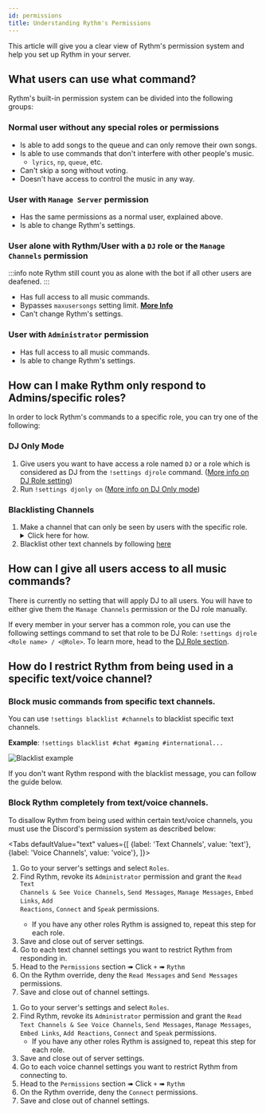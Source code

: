 ```yaml
---
id: permissions
title: Understanding Rythm's Permissions
---
```



This article will give you a clear view of Rythm's permission system and help you set up Rythm in your server.
## What users can use what command?

Rythm's built-in permission system can be divided into the following groups:

### Normal user without any special roles or permissions
 - Is able to add songs to the queue and can only remove their own songs.
 - Is able to use commands that don't interfere with other people's music.
   - `lyrics`, `np`, `queue`, etc.
 - Can't skip a song without voting.
 - Doesn't have access to control the music in any way.

### User with `Manage Server` permission
 - Has the same permissions as a normal user, explained above.
 - Is able to change Rythm's settings.

### User alone with Rythm/User with a `DJ` role or the `Manage Channels` permission
:::info note
Rythm still count you as alone with the bot if all other users are deafened.
:::
 - Has full access to all music commands.
 - Bypasses `maxusersongs` setting limit. [**More Info**](/settings#max-user-songs)
 - Can't change Rythm's settings.

### User with `Administrator` permission
 - Has full access to all music commands.
 - Is able to change Rythm's settings.

## How can I make Rythm only respond to Admins/specific roles?
In order to lock Rythm's commands to a specific role, you can try one of the following:

### DJ Only Mode
 1. Give users you want to have access a role named `DJ` or a role which is considered as DJ from the `!settings djrole` command. ([More info on DJ Role setting](/settings#dj-role))
 2. Run `!settings djonly on` ([More info on DJ Only mode](/settings#dj-only-mode))

### Blacklisting Channels
 1. Make a channel that can only be seen by users with the specific role.
    <details>
        <summary>Click here for how.</summary>
        <ol>
            <li><img src="/docs/img/docs/perms/role-1.png" alt="role 1"/></li>
            <li><img src="/docs/img/docs/perms/role-2.png" alt="role 2"/></li>
        </ol>
        <ul>
            <li>More information on how to do this can be found at <a href="https://support.discord.com/hc/en-us/articles/206029707">Discord's support page.</a></li>
        </ul>
    </details>
 2. Blacklist other text channels by following [here](/permissions#how-do-i-restrict-rythm-from-being-used-in-a-specific-textvoice-channel)

## How can I give all users access to all music commands?
There is currently no setting that will apply DJ to all users. You will have to either give them the `Manage Channels` permission or the DJ role manually.

If every member in your server has a common role, you can use the following settings command to set that role to be DJ Role: `!settings djrole <Role name> / <@Role>`. To learn more, head to the [DJ Role section](/dj_role).

## How do I restrict Rythm from being used in a specific text/voice channel?
### Block music commands from specific text channels.
You can use `!settings blacklist #channels` to blacklist specific text channels.

**Example**: `!settings blacklist #chat #gaming #international...`

![Blacklist example](/img/docs/settings/blacklist-text-channel-example.png)

If you don't want Rythm respond with the blacklist message, you can follow the guide below.

### Block Rythm completely from text/voice channels.
To disallow Rythm from being used within certain text/voice channels, you must use the Discord's permission system as described below:

<Tabs
  defaultValue="text"
  values={[
    {label: 'Text Channels', value: 'text'},
    {label: 'Voice Channels', value: 'voice'},
  ]}>
  <TabItem value="text">
    <ol type="1">
      <li>Go to your server's settings and select <code>Roles</code>.</li>
      <li>Find Rythm, revoke its <code>Administrator</code> permission and grant the <code>Read Text Channels & See Voice Channels</code>, <code>Send Messages</code>, <code>Manage Messages</code>, <code>Embed Links</code>, <code>Add Reactions</code>, <code>Connect</code> and <code>Speak</code> permissions.
  <ul><li>If you have any other roles Rythm is assigned to, repeat this step for each role.</li></ul></li>
      <li>Save and close out of server settings.</li>
      <li>Go to each text channel settings you want to restrict Rythm from responding in.</li>
      <li>Head to the <code>Permissions</code> section ➠ Click <code>+</code> ➠ <code>Rythm</code></li>
      <li>On the Rythm override, deny the <code>Read Messages</code> and <code>Send Messages</code> permissions.</li>
      <li>Save and close out of channel settings.</li>
    </ol>
  </TabItem>
  <TabItem value="voice">
    <ol type="1">
      <li>Go to your server's settings and select <code>Roles</code>.</li>
      <li>Find Rythm, revoke its <code>Administrator</code> permission and grant the <code>Read Text Channels & See Voice Channels</code>, <code>Send Messages</code>, <code>Manage Messages</code>, <code>Embed Links</code>, <code>Add Reactions</code>, <code>Connect</code> and <code>Speak</code> permissions.
  <ul><li>If you have any other roles Rythm is assigned to, repeat this step for each role.</li></ul></li>
      <li>Save and close out of server settings.</li>
      <li>Go to each voice channel settings you want to restrict Rythm from connecting to.</li>
      <li>Head to the <code>Permissions</code> section ➠ Click <code>+</code> ➠ <code>Rythm</code></li>
      <li>On the Rythm override, deny the <code>Connect</code> permissions.</li>
      <li>Save and close out of channel settings.</li>
    </ol>
  </TabItem>
</Tabs>
